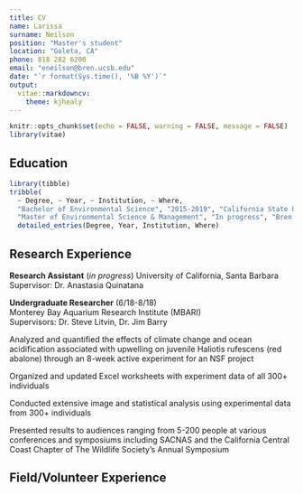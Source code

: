 ```yaml
---
title: CV
name: Larissa
surname: Neilson
position: "Master's student"
location: "Goleta, CA"
phone: 818 282 6200
email: "eneilson@bren.ucsb.edu"
date: "`r format(Sys.time(), '%B %Y')`"
output: 
  vitae::markdowncv:
    theme: kjhealy
---
```


```r
knitr::opts_chunk$set(echo = FALSE, warning = FALSE, message = FALSE)
library(vitae)
```

## Education

```r
library(tibble)
tribble(
  ~ Degree, ~ Year, ~ Institution, ~ Where,
  "Bachelor of Environmental Science", "2015-2019", "California State University, Monterey Bay", "Seaside, California",
  "Master of Environmental Science & Management", "In progress", "Bren School of Environmental Science & Management, UCSB", "Santa Barbara, California") %>% 
  detailed_entries(Degree, Year, Institution, Where)
```

## Research Experience

**Research Assistant** (*in progress*)
  University of California, Santa Barbara
  Supervisor: Dr. Anastasia Quinatana

**Undergraduate Researcher** (6/18-8/18)  
Monterey Bay Aquarium Research Institute (MBARI)  
Supervisors: Dr. Steve Litvin, Dr. Jim Barry  

Analyzed and quantified the effects of climate change and ocean acidification associated with upwelling on juvenile Haliotis rufescens (red abalone) through an 8-week active experiment for an NSF project  

Organized and updated Excel worksheets with experiment data of all 300+ individuals  

Conducted extensive image and statistical analysis using experimental data from 300+ individuals  

Presented results to audiences ranging from 5-200 people at various conferences and symposiums including SACNAS and the California Central Coast Chapter of The Wildlife Society’s Annual Symposium  

## Field/Volunteer Experience


